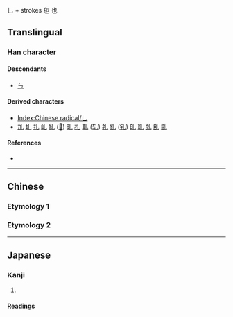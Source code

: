 {{also|し}}
{{character info/new}}
乚 + strokes 
㐌 也

==Translingual==
{{stroke order|type=animate}}

===Han character===
{{Han char|rn=5|rad=乙|as=00|sn=1|var=1|four=10000|canj=LU,XLU}}

====Descendants====
* [[ㄣ]]

====Derived characters====
* [[Index:Chinese radical/乚]]
* [[劜]] [[圠]] [[扎]] [[乢]] [[糺]] ([[𫄙]]) [[玌]] [[札]] [[軋]] ([[轧]]) [[礼]] [[釓]] ([[钆]]) [[癿]] [[耴]] [[虬]] [[臫]] [[齓]]

====References====
* {{Han ref|kx=0083.170|dkj=00163|hdz=10048.041|uh=4E5A|ud=20058}}

----

==Chinese==

===Etymology 1===
{{zh-see|乙|v}}

===Etymology 2===
{{zh-see|隱|v}}

----

==Japanese==

===Kanji===
{{ja-kanji|grade=|rs=乙00}}

# {{alternative form of|隠|lang=ja}}

====Readings====
{{ja-readings
|goon=おん
|kanon=いん
|kun=かく-れる
}}